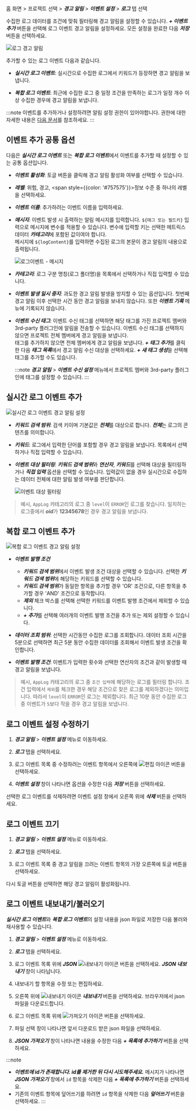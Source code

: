 홈 화면 > 프로젝트 선택 > ***경고 알림*** > ***이벤트 설정*** > ***로그*** 탭 선택

수집한 로그 데이터를 조건에 맞춰 필터링해 경고 알림을 설정할 수 있습니다. ***+ 이벤트 추가*** 버튼을 선택해 로그 이벤트 경고 알림을 설정하세요. 모든 설정을 완료한 다음 ***저장*** 버튼을 선택하세요.

![로그 경고 알림](/img/set-event-log-main.png)

추가할 수 있는 로그 이벤트 다음과 같습니다.

* ***실시간 로그 이벤트***: 실시간으로 수집한 로그에서 키워드가 등장하면 경고 알림을 보냅니다.

* ***복합 로그 이벤트***: 최근에 수집한 로그 중 일정 조건을 만족하는 로그가 일정 개수 이상 수집한 경우에 경고 알림을 보냅니다.

:::note
이벤트를 추가하거나 설정하려면 알림 설정 권한이 있어야합니다. 권한에 대한 자세한 내용은 [다음 문서](../project/project-structure)를 참조하세요.
:::

## 이벤트 추가 공통 옵션

다음은 ***실시간 로그 이벤트*** 또는 ***복합 로그 이벤트***에서 이벤트를 추가할 때 설정할 수 있는 공통 옵션입니다.

* ***이벤트 활성화***: 토글 버튼을 클릭해 경고 알림 활성화 여부를 선택할 수 있습니다.

* ***레벨***: <span class='vslow'>위험</span>, <span class='slow'>경고</span>, <span style={{color: '#757575'}}>정보</span> 수준 중 하나의 레벨을 선택하세요.

* ***이벤트 이름***: 추가하려는 이벤트 이름을 입력하세요.

* ***메시지***: 이벤트 발생 시 출력하는 알림 메시지를 입력합니다. `${태그 또는 필드키}` 입력으로 메시지에 변수를 적용할 수 있습니다. 변수에 입력할 키는 선택한 메트릭스 데이터 ***카테고리***에 포함된 값이여야 합니다.<br/>
  메시지에 `${logContent}`를 입력하면 수집된 로그의 본문이 경고 알림의 내용으로 출력됩니다.

  ![로그이벤트 - 메시지](/img/set-event-log-message.png)

* ***카테고리***: 로그 구분 명칭(로그 폴더명)을 목록에서 선택하거나 직접 입력할 수 있습니다.

* ***이벤트 발생 일시 중지***: 과도한 경고 알림 발생을 방지할 수 있는 옵션입니다. 첫번째 경고 알림 이후 선택한 시간 동안 경고 알림을 보내지 않습니다. 또한 ***이벤트 기록*** 메뉴에 기록되지 않습니다.

* ***이벤트 수신 태그***: 이벤트 수신 태그를 선택하면 해당 태그를 가진 프로젝트 멤버와 3rd-party 플러그인에 알림을 전송할 수 있습니다. 이벤트 수신 태그를 선택하지 않으면 프로젝트 전체 멤버에게 경고 알림을 보냅니다.<br/>태그를 추가하지 않으면 전체 멤버에게 경고 알림을 보냅니다. ***+ 태그 추가***를 클릭한 다음 ***태그 목록***에서 경고 알림 수신 대상을 선택하세요. ***+ 새 태그 생성***을 선택해 태그를 추가할 수도 있습니다.

  :::note
  ***경고 알림*** > ***이벤트 수신 설정*** 메뉴에서 프로젝트 멤버와 3rd-party 플러그인에 태그를 설정할 수 있습니다.
  :::

## 실시간 로그 이벤트 추가

![실시간 로그 이벤트 경고 알림 설정](/img/set-event-log.png)

* ***키워드 검색 범위***: 검색 키이며 기본값은 ***전체***를 대상으로 합니다. ***전체***는 로그의 콘텐츠를 의미합니다.

* ***키워드***: 로그에서 입력한 단어를 포함할 경우 경고 알림을 보냅니다. 목록에서 선택하거나 직접 입력할 수 있습니다.

* ***이벤트 대상 필터링***: ***키워드 검색 범위***와 ***연산자***, ***키워드***를 선택해 대상을 필터링하거나 ***직접 입력*** 옵션을 선택할 수 있습니다. 입력값이 없을 경우 실시간으로 수집하는 데이터 전체에 대한 알림 발생 여부를 판단합니다.

  ![이벤트 대상 필터링](/img/set-event-log-filter.png)

> 예시, `AppLog` 카테고리의 로그 중 `level`이 `ERROR`인 로그를 찾습니다. 일치하는 로그중에서  ***oid***가 **12345678**인 경우 경고 알림을 보냅니다.

## 복합 로그 이벤트 추가

![복합 로그 이벤트 경고 알림 설정](/img/set-event-complex-log.png)

* ***이벤트 발행 조건***
  * ***키워드 검색 범위***에서 이벤트 발생 조건 대상을 선택할 수 있습니다. 선택한 ***키워드 검색 범위***에 해당하는 키워드를 선택할 수 있습니다.
  * ***키워드 검색 범위***가 동일한 항목을 추가할 경우 'OR' 조건으로, 다른 항목을 추가할 경우 'AND' 조건으로 동작합니다. 
  * ***제외*** 체크 박스를 선택해 선택한 키워드를 이벤트 발행 조건에서 제외할 수 있습니다.
  * ***+ 추가***를 선택해 여러개의 이벤트 발행 조건을 추가 또는 제외 설정할 수 있습니다.

* ***데이터 조회 범위***: 선택한 시간동안 수집한 로그를 조회합니다. 데이터 조회 시간을 5분으로 선택하면 최근 5분 동안 수집한 데이터를 조회해서 이벤트 발생 조건을 확인합니다.

* ***이벤트 발행 조건***: 이벤트가 입력한 횟수와 선택한 연산자의 조건과 같이 발생할 때 경고 알림을 보냅니다.

> 예시, `AppLog` 카테고리의 로그 중 `조건 입력`에 해당하는 로그를 필터링 합니다. 조건 입력에서 `제외`를 체크한 경우 해당 조건으로 찾은 로그를 제외하겠다는 의미입니다. 따라서 `level`이 `ERROR`인 로그는 제외합니다. 최근 10분 동안 수집한 로그 중 이벤트가 `5`보다 작을 경우 경고 알림을 보냅니다.

## 로그 이벤트 설정 수정하기 

1. ***경고 알림*** > ***이벤트 설정*** 메뉴로 이동하세요.

1. ***로그*** 탭을 선택하세요.

1. 로그 이벤트 목록 중 수정하려는 이벤트 항목에서 오른쪽에 ![편집 아이콘](/img/ico-edit.svg) 버튼을 선택하세요.

1. ***이벤트 설정*** 창이 나타나면 옵션을 수정한 다음 ***저장*** 버튼을 선택하세요.

선택한 로그 이벤트를 삭제하려면 이벤트 설정 창에서 오른쪽 위에 ***삭제*** 버튼을 선택하세요.

## 로그 이벤트 끄기

1. ***경고 알림*** > ***이벤트 설정*** 메뉴로 이동하세요.

1. ***로그*** 탭을 선택하세요.

1. 로그 이벤트 목록 중 경고 알림을 끄려는 이벤트 항목의 가장 오른쪽에 토글 버튼을 선택하세요. 

다시 토글 버튼을 선택하면 해당 경고 알림이 활성화됩니다.

## 로그 이벤트 내보내기/불러오기

***실시간 로그 이벤트***와 ***복합 로그 이벤트***의 설정 내용을 json 파일로 저장한 다음 불러와 재사용할 수 있습니다.

1. ***경고 알림*** > ***이벤트 설정*** 메뉴로 이동하세요.

1. ***로그*** 탭을 선택하세요.

1. 로그 이벤트 목록 위에 ***JSON*** ![내보내기 아이콘](/img/ico-export.svg) 버튼을 선택하세요. ***JSON 내보내기*** 창이 나타납니다.

1. 내보내기 할 항목을 수정 또는 편집하세요.

1. 오른쪽 위에 ![내보내기 아이콘](/img/ico-export.svg) ***내보내기*** 버튼을 선택하세요. 브라우저에서 json 파일을 다운로드합니다.

1. 로그 이벤트 목록 위에 ![가져오기 아이콘](/img/ico-import.svg) 버튼을 선택하세요.

1. 파일 선택 창이 나타나면 앞서 다운로드 받은 json 파일을 선택하세요.

1. ***JSON 가져오기*** 창이 나타나면 내용을 수정한 다음 ***+ 목록에 추가하기*** 버튼을 선택하세요.

:::note
* ***이벤트에 id가 존재합니다. id를 제거한 뒤 다시 시도해주세요.*** 메시지가 나타나면 ***JSON 가져오기*** 창에서 `id` 항목을 삭제한 다음 ***+ 목록에 추가하기*** 버튼을 선택하세요.
* 기존의 이벤트 항목에 덮어쓰기를 하려면 `id` 항목을 삭제한 다음 ***덮어쓰기*** 버튼을 선택하세요.
:::